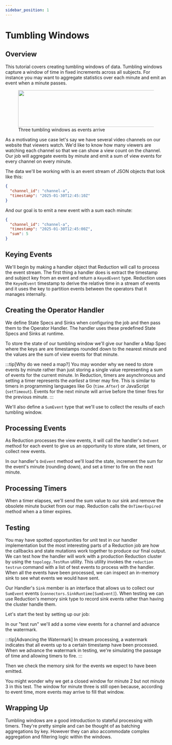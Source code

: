```yaml
---
sidebar_position: 1
---
```



# Tumbling Windows

## Overview

This tutorial covers creating tumbling windows of data. Tumbling windows capture
a window of time in fixed increments across all subjects. For instance you
may want to aggregate statistics over each minute and emit an event when a
minute passes.

<p>
  <figure class="inline-block">
    <img src="/img/tumbling-windows.png" width="536.5" height="115.5"/>
    <figcaption class="italic text-center">Three tumbling windows as events arrive</figcaption>
  </figure>
</p>

As a motivating use case let's say we have several video channels on our website
that viewers watch. We'd like to know how many viewers are watching each channel
so that we can show a view count on the channel. Our job will aggregate events
by minute and emit a sum of view events for every channel on every minute.

The data we'll be working with is an event stream of JSON objects that look like
this:

```json
{
  "channel_id": "channel-a",
  "timestamp": "2025-01-30T12:45:10Z"
}
```

And our goal is to emit a new event with a sum each minute:

```json
{
  "channel_id": "channel-a",
  "timestamp": "2025-01-30T12:45:00Z",
  "sum": 5
}
```

## Keying Events

We'll begin by making a handler object that Reduction will call to process the
event stream. The first thing a handler does is extract the timestamp and
subject key from an event and return a `KeyedEvent` type. Reduction uses the
`KeyedEvent` timestamp to derive the relative time in a stream of events and it
uses the key to partition events between the operators that it manages
internally.

<Tabs groupId="language">
  <TabItem value="go" label="Go">
    <CodeSnippet language="go" code={tumblingWindowHandler} marker="key-event" />
  </TabItem>
  <TabItem value="typescript" label="TypeScript">
    <CodeSnippet language="typescript" code={tumblingWindowHandlerTypeScript} marker="key-event" />
  </TabItem>
</Tabs>

## Creating the Operator Handler

We define State Specs and Sinks when configuring the job and then pass them to
the Operator Handler. The handler uses these predefined State Specs and Sinks at
runtime.

To store the state of our tumbling window we'll give our handler a Map Spec
where the keys are are timestamps rounded down to the nearest minute and the
values are the sum of view events for that minute.

:::tip[Why do we need a map?]
You may wonder why we need to store events by minute rather than just storing a
single value representing a sum of events for the current minute. In Reduction,
timers are asynchronous and setting a timer represents the _earliest_ a timer
may fire. This is similar to timers in programming languages like Go
(`time.After`) or JavaScript (`setTimeout`). Events for the next minute will
arrive before the timer fires for the previous minute.
:::

We'll also define a `SumEvent` type that we'll use to collect the results of
each tumbling window.

<Tabs groupId="language">
  <TabItem value="go" label="Go">
    <CodeSnippet language="go" code={tumblingWindowHandler} marker="handler" />
  </TabItem>
  <TabItem value="typescript" label="TypeScript">
    <CodeSnippet language="typescript" code={tumblingWindowHandlerTypeScript} marker="handler" />
  </TabItem>
</Tabs>

## Processing Events

As Reduction processes the view events, it will call the handler's `OnEvent`
method for each event to give us an opportunity to store state, set timers, or
collect new events. 

In our handler's `OnEvent` method we'll load the state, increment
the sum for the event's minute (rounding down), and set a timer
to fire on the next minute.

<Tabs groupId="language">
  <TabItem value="go" label="Go">
    <CodeSnippet language="go" code={tumblingWindowHandler} marker="on-event" />
  </TabItem>
  <TabItem value="typescript" label="TypeScript">
    <CodeSnippet language="typescript" code={tumblingWindowHandlerTypeScript} marker="on-event" />
  </TabItem>
</Tabs>

## Processing Timers

When a timer elapses, we'll send the sum value to our sink and remove the
obsolete minute bucket from our map. Reduction calls the `OnTimerExpired` method
when a a timer expires.

<Tabs groupId="language">
  <TabItem value="go" label="Go">
    <CodeSnippet language="go" code={tumblingWindowHandler} marker="on-timer" />
  </TabItem>
  <TabItem value="typescript" label="TypeScript">
    <CodeSnippet language="typescript" code={tumblingWindowHandlerTypeScript} marker="on-timer" />
  </TabItem>
</Tabs>

## Testing

You may have spotted opportunities for unit test in our handler implementation
but the most interesting parts of a Reduction job are how the callbacks and
state mutations work together to produce our final output. We can test how the
handler will work with a production Reduction cluster by using the
`topology.TestRun` utility. This utility invokes the `reduction testrun` command
with a list of test events to process with the handler. When all the events have
been processed, we can inspect an in-memory sink to see what events we would
have sent.

Our Handler's `Sink` member is an interface that allows us to collect our
`SumEvent` events (`connectors.SinkRuntime[SumEvent]`). When testing we can use
Reduction's memory sink type to record sink events rather than having the
cluster handle them. 

Let's start the test by setting up our job:

<Tabs groupId="language">
  <TabItem value="go" label="Go">
    <CodeSnippet language="go" code={tumblingWindowTest} marker="job-setup" />
  </TabItem>
  <TabItem value="typescript" label="TypeScript">
    <CodeSnippet language="typescript" code={tumblingWindowTestTypeScript} marker="job-setup" />
  </TabItem>
</Tabs>

In our "test run" we'll add a some view events for a channel and advance the
watermark.

<Tabs groupId="language">
  <TabItem value="go" label="Go">
    <CodeSnippet language="go" code={tumblingWindowTest} marker="test-run" />
  </TabItem>
  <TabItem value="typescript" label="TypeScript">
    <CodeSnippet language="typescript" code={tumblingWindowTestTypeScript} marker="test-run" />
  </TabItem>
</Tabs>

:::tip[Advancing the Watermark]
In stream processing, a watermark indicates that all events up to a certain
timestamp have been processed. When we advance the watermark in testing, we're
simulating the passage of time and allowing timers to fire.
:::

Then we check the memory sink for the events we expect to have been emitted.

<Tabs groupId="language">
  <TabItem value="go" label="Go">
    <CodeSnippet language="go" code={tumblingWindowTest} marker="assert" />
  </TabItem>
  <TabItem value="typescript" label="TypeScript">
    <CodeSnippet language="typescript" code={tumblingWindowTestTypeScript} marker="assert" />
  </TabItem>
</Tabs>

You might wonder why we get a closed window for minute 2 but not minute 3 in
this test. The window for minute three is still open because, according to event
time, more events may arrive to fill that window.

## Wrapping Up

Tumbling windows are a good introduction to stateful processing with timers.
They're pretty simple and can be thought of as batching aggregations by key.
However they can also accommodate complex aggregation and filtering logic within
the windows.

